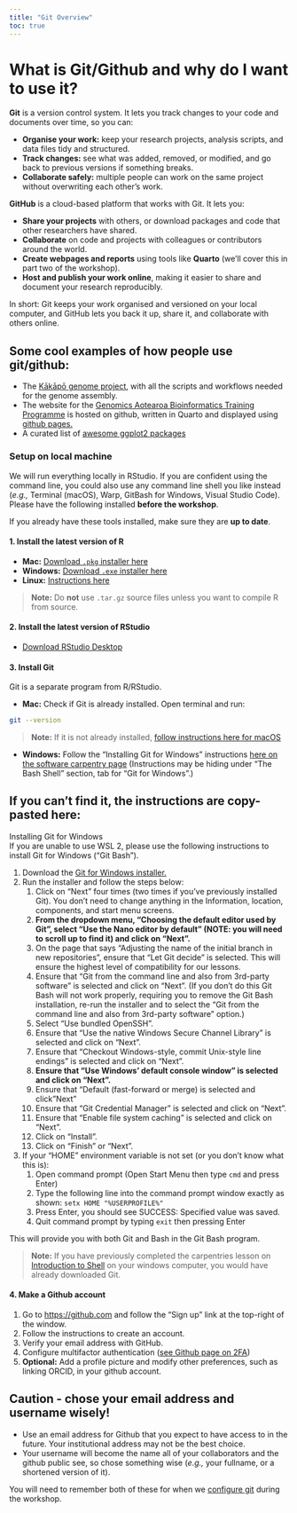 ```yaml
---
title: "Git Overview"
toc: true
---
```


# What is Git/Github and why do I want to use it? 

**Git** is a version control system. It lets you track changes to your code and documents over time, so you can:

- **Organise your work:** keep your research projects, analysis scripts, and data files tidy and structured.
- **Track changes:** see what was added, removed, or modified, and go back to previous versions if something breaks.
- **Collaborate safely:** multiple people can work on the same project without overwriting each other’s work.

**GitHub** is a cloud-based platform that works with Git. It lets you:   

- **Share your projects** with others, or download packages and code that other researchers have shared.  
- **Collaborate** on code and projects with colleagues or contributors around the world.  
- **Create webpages and reports** using tools like **Quarto** (we’ll cover this in part two of the workshop).  
- **Host and publish your work online**, making it easier to share and document your research reproducibly.  

In short: Git keeps your work organised and versioned on your local computer, and GitHub lets you back it up, share it, and collaborate with others online.

::: {.callout-tip appearance="simple"}
# Some cool examples of how people use git/github:
- The [Kākāpō genome project](https://github.com/GenomicsAotearoa/Kakapo), with all the scripts and workflows needed for the genome assembly.  
- The website for the [Genomics Aotearoa Bioinformatics Training Programme](https://github.com/GenomicsAotearoa/BioinformaticsTrainingProgramme) is hosted on github, written in Quarto and displayed using [github pages.](https://docs.github.com/en/pages)  
- A curated list of [awesome ggplot2 packages](https://github.com/erikgahner/awesome-ggplot2)  
:::

### Setup on local machine  
  
We will run everything locally in RStudio. If you are confident using the command line, you could also use any command line shell you like instead (*e.g.,* Terminal (macOS), Warp, GitBash for Windows, Visual Studio Code). Please have the following installed **before the workshop**.  

If you already have these tools installed, make sure they are **up to date**.


#### 1. Install the latest version of R


- **Mac:** [Download `.pkg` installer here](https://cran.r-project.org/bin/macosx/)  
- **Windows:** [Download `.exe` installer here](https://cran.r-project.org/bin/windows/base/)  
- **Linux:** [Instructions here](https://cran.r-project.org/bin/linux/)  

> **Note:** Do **not** use `.tar.gz` source files unless you want to compile R from source.

#### 2. Install the latest version of RStudio

- [Download RStudio Desktop](https://posit.co/download/rstudio-desktop/)  


#### 3. Install Git

Git is a separate program from R/RStudio.  

- **Mac:** Check if Git is already installed. Open terminal and run:  
```bash
git --version
```
> **Note:** If it is not already installed, [follow instructions here for macOS](https://git-scm.com/downloads/mac)  

- **Windows:** Follow the "Installing Git for Windows" instructions [here on the software carpentry page](https://carpentries.github.io/workshop-template/install_instructions/#the-bash-shell) (Instructions may be hiding under "The Bash Shell" section, tab for "Git for Windows".)

::: {.callout-note collapse="true"}
## If you can't find it, the instructions are copy-pasted here:
Installing Git for Windows  
If you are unable to use WSL 2, please use the following instructions to install Git for Windows (“Git Bash”).

1. Download the [Git for Windows installer.](https://gitforwindows.org/)
2. Run the installer and follow the steps below:
    1. Click on "Next" four times (two times if you've previously installed Git). You don't need to change anything in the Information, location, components, and start menu screens.
    2. **From the dropdown menu, "Choosing the default editor used by Git", select "Use the Nano editor by default" (NOTE: you will need to scroll up to find it) and click on "Next".**
    3. On the page that says "Adjusting the name of the initial branch in new repositories", ensure that "Let Git decide" is selected. This will ensure the highest level of compatibility for our lessons.
    4. Ensure that "Git from the command line and also from 3rd-party software" is selected and click on "Next". (If you don't do this Git Bash will not work properly, requiring you to remove the Git Bash installation, re-run the installer and to select the "Git from the command line and also from 3rd-party software" option.)
    5. Select "Use bundled OpenSSH".
    6. Ensure that "Use the native Windows Secure Channel Library" is selected and click on "Next".
    7. Ensure that "Checkout Windows-style, commit Unix-style line endings" is selected and click on "Next".
    8. **Ensure that "Use Windows' default console window" is selected and click on "Next".**
    9. Ensure that "Default (fast-forward or merge) is selected and click "Next"
    10. Ensure that "Git Credential Manager" is selected and click on "Next".
    11. Ensure that "Enable file system caching" is selected and click on "Next".
    12. Click on "Install".
    13. Click on "Finish" or "Next".
3. If your "HOME" environment variable is not set (or you don't know what this is):
    1. Open command prompt (Open Start Menu then type `cmd` and press Enter)
    2. Type the following line into the command prompt window exactly as shown:
    `setx HOME "%USERPROFILE%"`
    3. Press Enter, you should see SUCCESS: Specified value was saved.
    4. Quit command prompt by typing `exit` then pressing Enter

This will provide you with both Git and Bash in the Git Bash program.

:::

> **Note:** If you have previously completed the carpentries lesson on [Introduction to Shell](https://swcarpentry.github.io/shell-novice/01-intro.html) on your windows computer, you would have already downloaded Git. 


#### 4. Make a Github account

1. Go to [https://github.com](https://github.com) and follow the “Sign up” link at the top-right of the window.
2. Follow the instructions to create an account.
3. Verify your email address with GitHub.
4. Configure multifactor authentication ([see Github page on 2FA](https://docs.github.com/en/authentication/securing-your-account-with-two-factor-authentication-2fa/configuring-two-factor-authentication))  
5. **Optional:** Add a profile picture and modify other preferences, such as linking ORCID, in your github account.


::: {.callout-caution appearance="minimal"}
## Caution - chose your email address and username wisely!  

- Use an email address for Github that you expect to have access to in the future. Your institutional address may not be the best choice.  
- Your username will become the name all of your collaborators and the github public see, so chose something wise (*e.g.,* your fullname, or a shortened version of it).  

You will need to remember both of these for when we [configure git](episode_02_SettingUpGit.qmd) during the workshop.
:::  

